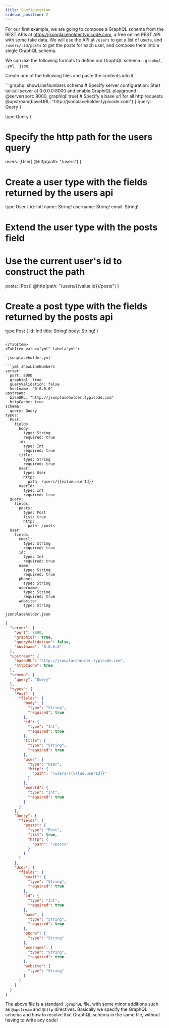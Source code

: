 ```yaml
---
title: Configuration
sidebar_position: 2
---
```



For our first example, we are going to compose a GraphQL schema from the REST APIs at <a href="https://jsonplaceholder.typicode.com" target="_blank">https://jsonplaceholder.typicode.com</a>, a free online REST API with some fake data.
We will use the API at `/users` to get a list of users, and `/users/:id/posts` to get the posts for each user, and compose them into a single GraphQL schema.

We can use the following formats to define our GraphQL schema: `.graphql`, `.yml`, `.json`.

Create one of the following files and paste the contents into it.

<Tabs>
<TabItem value="graphql" label="graphql">
```graphql showLineNumbers
schema
  # Specify server configuration: Start tailcall server at 0.0.0.0:8000 and enable GraphiQL playground
  @server(port: 8000, graphiql: true)
  # Specify a base url for all http requests
  @upstream(baseURL: "http://jsonplaceholder.typicode.com") {
  query: Query
}

type Query {
  # Specify the http path for the users query
  users: [User] @http(path: "/users")
}

# Create a user type with the fields returned by the users api
type User {
  id: Int!
  name: String!
  username: String!
  email: String!

  # Extend the user type with the posts field
  # Use the current user's id to construct the path
  posts: [Post] @http(path: "/users/{{value.id}}/posts")
}

# Create a post type with the fields returned by the posts api
type Post {
  id: Int!
  title: String!
  body: String!
}
```

</TabItem>
<TabItem value="yml" label="yml">

`jsonplaceholder.yml`

```yml showLineNumbers
server:
  port: 8000
  graphiql: true
  queryValidation: false
  hostname: "0.0.0.0"
upstream:
  baseURL: "http://jsonplaceholder.typicode.com"
  httpCache: true
schema:
  query: Query
types:
  Post:
    fields:
      body:
        type: String
        required: true
      id:
        type: Int
        required: true
      title:
        type: String
        required: true
      user:
        type: User
        http:
          path: /users/{{value.userId}}
      userId:
        type: Int
        required: true
  Query:
    fields:
      posts:
        type: Post
        list: true
        http:
          path: /posts
  User:
    fields:
      email:
        type: String
        required: true
      id:
        type: Int
        required: true
      name:
        type: String
        required: true
      phone:
        type: String
      username:
        type: String
        required: true
      website:
        type: String
```

</TabItem>
<TabItem value="json" label="json">

`jsonplaceholder.json`

```json showLineNumbers
{
  "server": {
    "port": 8000,
    "graphiql": true,
    "queryValidation": false,
    "hostname": "0.0.0.0"
  },
  "upstream": {
    "baseURL": "http://jsonplaceholder.typicode.com",
    "httpCache": true
  },
  "schema": {
    "query": "Query"
  },
  "types": {
    "Post": {
      "fields": {
        "body": {
          "type": "String",
          "required": true
        },
        "id": {
          "type": "Int",
          "required": true
        },
        "title": {
          "type": "String",
          "required": true
        },
        "user": {
          "type": "User",
          "http": {
            "path": "/users/{{value.userId}}"
          }
        },
        "userId": {
          "type": "Int",
          "required": true
        }
      }
    },
    "Query": {
      "fields": {
        "posts": {
          "type": "Post",
          "list": true,
          "http": {
            "path": "/posts"
          }
        }
      }
    },
    "User": {
      "fields": {
        "email": {
          "type": "String",
          "required": true
        },
        "id": {
          "type": "Int",
          "required": true
        },
        "name": {
          "type": "String",
          "required": true
        },
        "phone": {
          "type": "String"
        },
        "username": {
          "type": "String",
          "required": true
        },
        "website": {
          "type": "String"
        }
      }
    }
  }
}
```

</TabItem>
</Tabs>

The above file is a standard `.graphQL` file, with some minor additions such as `@upstream` and `@http` directives. Basically we specify the GraphQL schema and how to resolve that GraphQL schema in the same file, without having to write any code!
